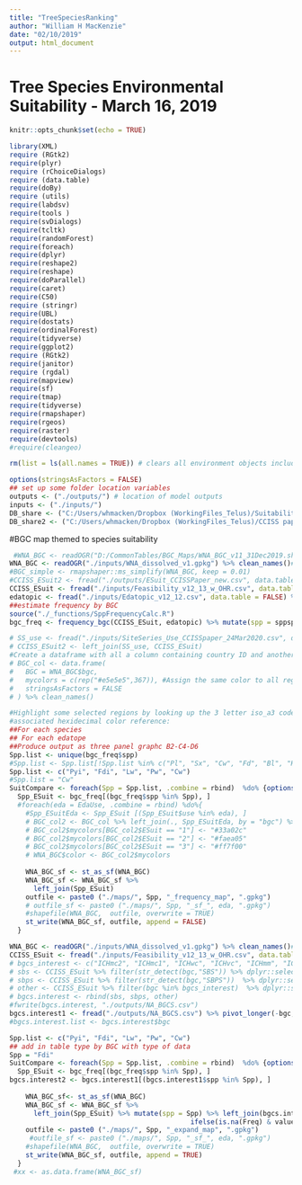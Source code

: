 ```yaml
---
title: "TreeSpeciesRanking"
author: "William H MacKenzie"
date: "02/10/2019"
output: html_document
---
```


# Tree Species Environmental Suitability  - March 16, 2019

```r
knitr::opts_chunk$set(echo = TRUE)

library(XML)
require (RGtk2)
require(plyr)
require (rChoiceDialogs)
require (data.table)
require(doBy)
require (utils)
require(labdsv)
require(tools )
require(svDialogs)
require(tcltk)
require(randomForest)
require(foreach)
require(dplyr)
require(reshape2)
require(reshape)
require(doParallel)
require(caret)
require(C50)
require (stringr)
require(UBL)
require(dostats)
require(ordinalForest)
require(tidyverse)
require(ggplot2)
require (RGtk2)
require(janitor)
require (rgdal)
require(mapview)
require(sf)
require(tmap)
require(tidyverse)
require(rmapshaper)
require(rgeos)
require(raster)
require(devtools)
#require(cleangeo)

rm(list = ls(all.names = TRUE)) # clears all environment objects including hidden objects

options(stringsAsFactors = FALSE)
## set up some folder location variables
outputs <- ("./outputs/") # location of model outputs 
inputs <- ("./inputs/") 
DB_share <- ("C:/Users/whmacken/Dropbox (WorkingFiles_Telus)/Suitability Review/")
DB_share2 <- ("C:/Users/whmacken/Dropbox (WorkingFiles_Telus)/CCISS paper/Inputdata/")
```

#BGC map themed to species suitability

```r

 #WNA_BGC <- readOGR("D:/CommonTables/BGC_Maps/WNA_BGC_v11_31Dec2019.shp")# must be dissolved
WNA_BGC <- readOGR("./inputs/WNA_dissolved_v1.gpkg") %>% clean_names()# for dev use
#BGC_simple <- rmapshaper::ms_simplify(WNA_BGC, keep = 0.01) 
#CCISS_ESuit2 <- fread("./outputs/ESuit_CCISSPaper_new.csv", data.table = FALSE) ## this file is being updated adhoc - to be merged back into the master suitability list
CCISS_ESuit <- fread("./inputs/Feasibility_v12_13_w_OHR.csv", data.table = FALSE)# %>% filter(!OHR == "OHR")
edatopic <- fread("./inputs/Edatopic_v12_12.csv", data.table = FALSE) %>% clean_names()
##estimate frequency by BGC
source("./_functions/SppFrequencyCalc.R")
bgc_freq <- frequency_bgc(CCISS_ESuit, edatopic) %>% mutate(spp = sppsplit)

# SS_use <- fread("./inputs/SiteSeries_Use_CCISSpaper_24Mar2020.csv", data.table = FALSE) %>% clean_names() %>% mutate(ss_nospace = ss_no_space)
# CCISS_ESuit2 <- left_join(SS_use, CCISS_ESuit)
#Create a dataframe with all a column containing country ID and another with an assigned color:
# BGC_col <- data.frame(
#   BGC = WNA_BGC$bgc,
#   mycolors = c(rep("#e5e5e5",367)), #Assign the same color to all regions initilally. Number of merged BGCs required
#   stringsAsFactors = FALSE
# ) %>% clean_names()

#Highlight some selected regions by looking up the 3 letter iso_a3 code and changing the 
#associated hexidecimal color reference:
##For each species
## For each edatope
##Produce output as three panel graphc B2-C4-D6
Spp.list <- unique(bgc_freq$spp)
#Spp.list <- Spp.list[!Spp.list %in% c("Pl", "Sx", "Cw", "Fd", "Bl", "Hw", "Hm", "Lw")]#,)"Fd"Cw", "Pl","Sx", "Qg", "Ra" 
Spp.list <- c("Pyi", "Fdi", "Lw", "Pw", "Cw")
#Spp.list = "Cw"
SuitCompare <- foreach(Spp = Spp.list, .combine = rbind)  %do% {options(stringsAsFactors = FALSE)
  Spp_ESuit <- bgc_freq[(bgc_freq$spp %in% Spp), ]
  #foreach(eda = EdaUse, .combine = rbind) %do%{
    #Spp_ESuitEda <- Spp_ESuit [(Spp_ESuit$use %in% eda), ]
    # BGC_col2 <- BGC_col %>% left_join(., Spp_ESuitEda, by = "bgc") %>% distinct()
    # BGC_col2$mycolors[BGC_col2$ESuit == "1"] <- "#33a02c"
    # BGC_col2$mycolors[BGC_col2$ESuit == "2"] <- "#faea05"
    # BGC_col2$mycolors[BGC_col2$ESuit == "3"] <- "#ff7f00"
    # WNA_BGC$color <- BGC_col2$mycolors
    
    WNA_BGC_sf <- st_as_sf(WNA_BGC)
    WNA_BGC_sf <- WNA_BGC_sf %>% 
      left_join(Spp_ESuit)
    outfile <- paste0 ("./maps/", Spp, "_frequency_map", ".gpkg")
    # outfile_sf <- paste0 ("./maps/", Spp, "_sf_", eda, ".gpkg")
    #shapefile(WNA_BGC,  outfile, overwrite = TRUE)
    st_write(WNA_BGC_sf, outfile, append = FALSE)
  }

```
```r
WNA_BGC <- readOGR("./inputs/WNA_dissolved_v1.gpkg") %>% clean_names()#
CCISS_ESuit <- fread("./inputs/Feasibility_v12_13_w_OHR.csv", data.table = FALSE)# %>% filter(!OHR == "OHR")
# bgcs_interest <- c("ICHmc2", "ICHmc1", "ICHwc", "ICHvc", "ICHmm", "ICHvk2", "ICHwk3", "ICHwk4","ESSFmc", "ESSFwv", "ESSFwk1", "ESSFmv3", "ESSFmm1") 
# sbs <- CCISS_ESuit %>% filter(str_detect(bgc,"SBS")) %>% dplyr::select(bgc) %>%  distinct
# sbps <- CCISS_ESuit %>% filter(str_detect(bgc,"SBPS"))  %>% dplyr::select(bgc) %>%  distinct
# other <- CCISS_ESuit %>% filter(bgc %in% bgcs_interest)  %>% dplyr::select(bgc) %>%  distinct
# bgcs.interest <- rbind(sbs, sbps, other)
#fwrite(bgcs.interest, "./outputs/NA_BGCS.csv")
bgcs.interest1 <- fread("./outputs/NA_BGCS.csv") %>% pivot_longer(-bgc, names_to = "spp")
#bgcs.interest.list <- bgcs.interest$bgc

Spp.list <- c("Pyi", "Fdi", "Lw", "Pw", "Cw")
## add in table type by BGC with type of data
Spp = "Fdi"
SuitCompare <- foreach(Spp = Spp.list, .combine = rbind)  %do% {options(stringsAsFactors = FALSE)
  Spp_ESuit <- bgc_freq[(bgc_freq$spp %in% Spp), ]
bgcs.interest2 <- bgcs.interest1[(bgcs.interest1$spp %in% Spp), ]
    
    WNA_BGC_sf<- st_as_sf(WNA_BGC)
    WNA_BGC_sf <- WNA_BGC_sf %>% 
      left_join(Spp_ESuit) %>% mutate(spp = Spp) %>% left_join(bgcs.interest2)%>% mutate(Freq = ifelse(is.na(Freq) & value == "g", "feasible",
                                             ifelse(is.na(Freq) & value == "n", "unknown", Freq)))
    outfile <- paste0 ("./maps/", Spp, "_expand_map", ".gpkg")
     #outfile_sf <- paste0 ("./maps/", Spp, "_sf_", eda, ".gpkg")
    #shapefile(WNA_BGC,  outfile, overwrite = TRUE)
    st_write(WNA_BGC_sf, outfile, append = TRUE)
  }
 #xx <- as.data.frame(WNA_BGC_sf)
```





